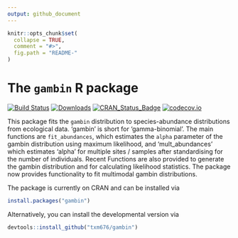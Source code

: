 ```yaml
---
output: github_document
---
```


```r
knitr::opts_chunk$set(
  collapse = TRUE,
  comment = "#>",
  fig.path = "README-"
)
```


# The `gambin` R package
[![Build Status](https://travis-ci.org/txm676/gambin.svg?branch=master)](https://travis-ci.org/txm676/gambin)
[![Downloads](http://cranlogs.r-pkg.org/badges/gambin?color=brightgreen)](https://cran.r-project.org/package=gambin)
[![CRAN_Status_Badge](http://www.r-pkg.org/badges/version/gambin)](https://cran.r-project.org/package=gambin)
[![codecov.io](https://codecov.io/github/txm676/gambin/coverage.svg?branch=master)](https://codecov.io/github/txm676/gambin?branch=master)

This package fits the `gambin` distribution to species-abundance distributions from ecological data. 
'gambin' is short for 'gamma-binomial'. The main functions are `fit_abundances`, which estimates the `alpha`
parameter of the gambin distribution using  maximum likelihood, and 'mult_abundances' which estimates 'alpha'
for multiple sites / samples after standardising for the number of individuals. Recent Functions are also provided 
to generate the gambin distribution and for calculating likelihood statistics. The package now provides functionality
to fit multimodal gambin distributions.

The package is currently on CRAN and can be installed via

```r
install.packages("gambin")
```

Alternatively, you can install the developmental version via

```r
devtools::install_github("txm676/gambin")
```

